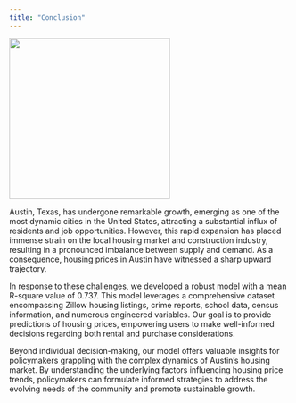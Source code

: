 ---
title: "Conclusion"
---

<!-- Use a grid -->
::: {.grid}

<!-- Left column has a width of 4/12 and shows a picture of austin -->
::: {.g-col-4}
![](images/austin.jpg){width=3in}
:::

<!-- Text gets a column with width 8/12 -->
::: {.g-col-8}


Austin, Texas, has undergone remarkable growth, emerging as one of the most dynamic cities in the United States, attracting a substantial influx of residents and job opportunities. However, this rapid expansion has placed immense strain on the local housing market and construction industry, resulting in a pronounced imbalance between supply and demand. As a consequence, housing prices in Austin have witnessed a sharp upward trajectory.

In response to these challenges, we developed a robust model with a mean R-square value of 0.737. This model leverages a comprehensive dataset encompassing Zillow housing listings, crime reports, school data, census information, and numerous engineered variables. Our goal is to provide predictions of housing prices, empowering users to make well-informed decisions regarding both rental and purchase considerations.

Beyond individual decision-making, our model offers valuable insights for policymakers grappling with the complex dynamics of Austin's housing market. By understanding the underlying factors influencing housing price trends, policymakers can formulate informed strategies to address the evolving needs of the community and promote sustainable growth.


::: 

:::



